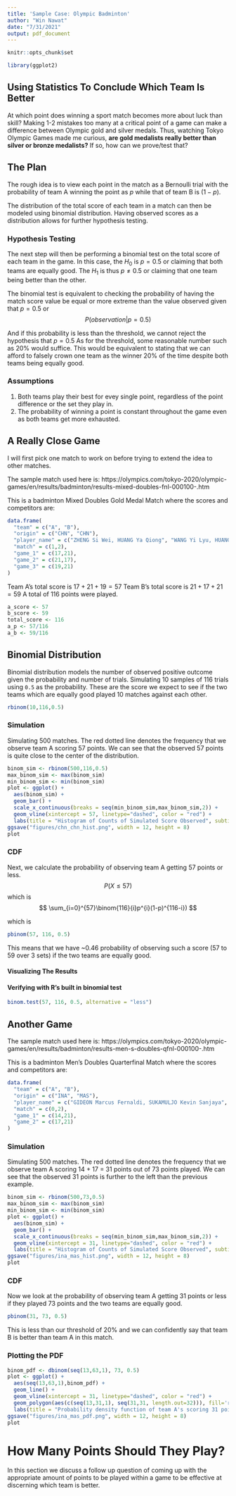 ---
title: 'Sample Case: Olympic Badminton'
author: "Win Nawat"
date: "7/31/2021"
output: pdf_document
---

```{r setup, include=FALSE}
knitr::opts_chunk$set
```

```{r imports, echo=FALSE}
library(ggplot2)
```

## Using Statistics To Conclude Which Team Is Better

At which point does winning a sport match becomes more about luck than skill? Making 1-2 mistakes too many at a critical point of a game can make a difference between Olympic gold and silver medals. Thus, watching Tokyo Olympic Games made me curious, **are gold medalists really better than silver or bronze medalists?** If so, how can we prove/test that?

## The Plan
The rough idea is to view each point in the match as a Bernoulli trial with the probability of team A winning the point as $p$ while that of team B is $(1-p)$.

The distribution of the total score of each team in a match can then be modeled using binomial distribution. Having observed scores as a distribution allows for further hypothesis testing.

### Hypothesis Testing
The next step will then be performing a binomial test on the total score of each team in the game. In this case, the $H_{0}$ is $p = 0.5$ or claiming that both teams are equally good. The $H_1$ is thus $p \neq 0.5$ or claiming that one team being better than the other.

The binomial test is equivalent to checking the probability of having the match score value be equal or more extreme than the value observed given that $p = 0.5$ or $$P(observation|p=0.5)$$

And if this probability is less than the threshold, we cannot reject the hypothesis that $p=0.5$
As for the threshold, some reasonable number such as 20% would suffice. This would be equivalent to stating that we can afford to falsely crown one team as the winner 20% of the time despite both teams being equally good.

### Assumptions
1. Both teams play their best for evey single point, regardless of the point difference or the set they play in.
2. The probability of winning a point is constant throughout the game even as both teams get more exhausted.


## A Really Close Game

I will first pick one match to work on before trying to extend the idea to other matches.

The sample match used here is: https://olympics.com/tokyo-2020/olympic-games/en/results/badminton/results-mixed-doubles-fnl-000100-.htm

This is a badminton Mixed Doubles Gold Medal Match where the scores and competitors are:


```{r scores CHN}
data.frame(
  "team" = c("A", "B"),
  "origin" = c("CHN", "CHN"),
  "player_name" = c("ZHENG Si Wei, HUANG Ya Qiong", "WANG Yi Lyu, HUANG Dong Ping"),
  "match" = c(1,2),
  "game_1" = c(17,21),
  "game_2" = c(21,17),
  "game_3" = c(19,21)
)
```
Team A's total score is $17+21+19 = 57$
Team B's total score is $21+17+21 = 59$
A total of $116$ points were played.


```{r probabilities, echo=TRUE}
a_score <- 57
b_score <- 59
total_score <- 116
a_p <- 57/116
a_b <- 59/116
```

## Binomial Distribution
Binomial distribution models the number of observed positive outcome given the probability and number of trials. Simulating 10 samples of 116 trials using `0.5` as the probability. These are the score we expect to see if the two teams which are equally good played 10 matches against each other.

```{r a binom}
rbinom(10,116,0.5)
```
### Simulation

Simulating 500 matches. The red dotted line denotes the frequency that we observe team A scoring 57 points. We can see that the observed 57 points is quite close to the center of the distribution.

```{r a binom plot}
binom_sim <- rbinom(500,116,0.5)
max_binom_sim <- max(binom_sim)
min_binom_sim <- min(binom_sim)
plot <- ggplot() +
  aes(binom_sim) +
  geom_bar() +
  scale_x_continuous(breaks = seq(min_binom_sim,max_binom_sim,2)) +
  geom_vline(xintercept = 57, linetype="dashed", color = "red") +
  labs(title = "Histogram of Counts of Simulated Score Observed", subtitle = "Assuming they are equally good", x="observed points")
ggsave("figures/chn_chn_hist.png", width = 12, height = 8) 
plot
```

### CDF
Next, we calculate the probability of observing team A getting 57 points or less.
$$P(X \leq 57)$$
which is
$$ \sum_{i=0}^{57}\binom{116}{i}p^{i}(1-p)^{116-i}) $$

which is
```{r cdf}
pbinom(57, 116, 0.5)
```

This means that we have ~0.46 probability of observing such a score (57 to 59 over 3 sets) if the two teams are equally good.

#### Visualizing The Results


#### Verifying with R's built in binomial test

```{r test}
binom.test(57, 116, 0.5, alternative = "less")
```

## Another Game

The sample match used here is: https://olympics.com/tokyo-2020/olympic-games/en/results/badminton/results-men-s-doubles-qfnl-000100-.htm

This is a badminton Men's Doubles Quarterfinal Match where the scores and competitors are:

```{r scores INA MAS}
data.frame(
  "team" = c("A", "B"),
  "origin" = c("INA", "MAS"),
  "player_name" = c("GIDEON Marcus Fernaldi, SUKAMULJO Kevin Sanjaya", "CHIA Aaron, SOH Wooi Yik"),
  "match" = c(0,2),
  "game_1" = c(14,21),
  "game_2" = c(17,21)
)
```
### Simulation

Simulating 500 matches. The red dotted line denotes the frequency that we observe team A scoring 14 + 17 = 31 points out of 73 points played. We can see that the observed 31 points is further to the left than the previous example.

```{r a binom plot INA MAS}
binom_sim <- rbinom(500,73,0.5)
max_binom_sim <- max(binom_sim)
min_binom_sim <- min(binom_sim)
plot <- ggplot() +
  aes(binom_sim) +
  geom_bar() +
  scale_x_continuous(breaks = seq(min_binom_sim,max_binom_sim,2)) +
  geom_vline(xintercept = 31, linetype="dashed", color = "red") +
  labs(title = "Histogram of Counts of Simulated Score Observed", subtitle = "Assuming they are equally good", x="observed points")
ggsave("figures/ina_mas_hist.png", width = 12, height = 8) 
plot
```

### CDF

Now we look at the probability of observing team A getting 31 points or less if they played 73 points and the two teams are equally good.

```{r cdf INA MAS}
pbinom(31, 73, 0.5)
```
This is less than our threshold of 20% and we can confidently say that team B is better than team A in this match.

### Plotting the PDF
```{r plotting PDF, echo=FALSE}
binom_pdf <- dbinom(seq(13,63,1), 73, 0.5)
plot <- ggplot() +
  aes(seq(13,63,1),binom_pdf) +
  geom_line() +
  geom_vline(xintercept = 31, linetype="dashed", color = "red") +
  geom_polygon(aes(c(seq(13,31,1), seq(31,31, length.out=32))), fill='red', alpha=0.3) +
  labs(title = "Probability density function of team A's scoring 31 points or less", subtitle = "Assuming they are equally good", x="observed points")
ggsave("figures/ina_mas_pdf.png", width = 12, height = 8) 
plot
```

# How Many Points Should They Play?

In this section we discuss a follow up question of coming up with the appropriate amount of points to be played within a game to be effective at discerning which team is better.
